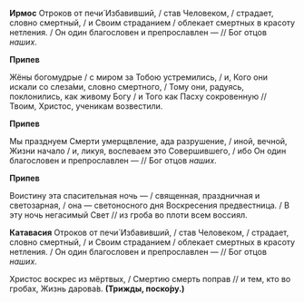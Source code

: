 **Ирмос** Отроков от печи́ Избавивший, / став Человеком, / страдает, словно смертный, / и Своим страданием / облекает смертных в красоту нетления. / Он один благословен и препрославлен — // Бог отцов *наших*.

**Припев**

Жёны богомудрые / с миром за Тобою устремились, / и, Кого они искали со слеза́ми, словно смертного, / Тому они, радуясь, поклонились, как живому Богу / и Того как Пасху сокровенную // Твоим, Христос, ученикам возвестили.

**Припев**

Мы празднуем Смерти умерщвление, ада разрушение, / иной, вечной, Жизни начало / и, ликуя, воспеваем это Совершившего, / ибо Он один благословен и препрославлен — // Бог отцов *наших*.

**Припев**

Воистину эта спасительная ночь — / священная, праздничная и светозарная, / она — светоносного дня Воскресения предвестница. / В эту ночь негасимый Свет // из гроба во плоти всем воссиял.

**Катавасия** Отроков от печи́ Избавивший, / став Человеком, / страдает, словно смертный, / и Своим страданием / облекает смертных в красоту нетления. / Он один благословен и препрославлен — // Бог отцов *наших*.

Христос воскрес из мёртвых, / Смертию смерть поправ // и тем, кто во гробах, Жизнь дарова́в. **(Трижды, поско́ру.)**
